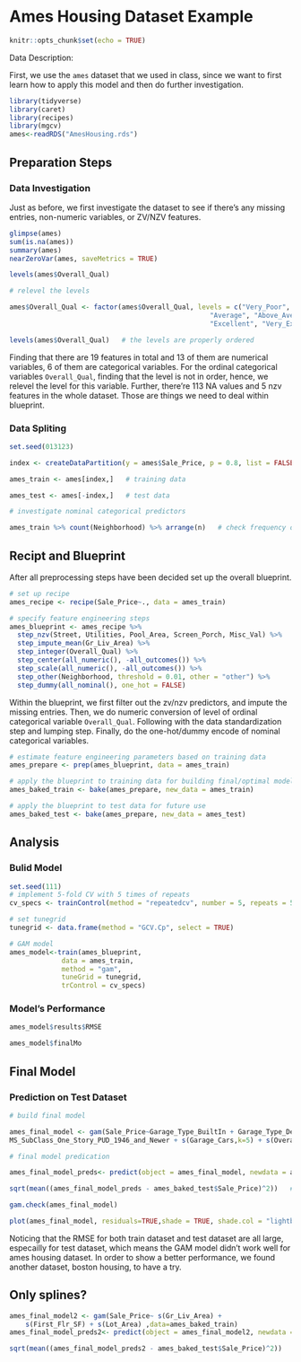 
# Ames Housing Dataset Example


```r
knitr::opts_chunk$set(echo = TRUE)
```

Data Description:

First, we use the `ames` dataset that we used in class, since we want to first learn how to apply this model and then do further investigation. 

```r
library(tidyverse)
library(caret)
library(recipes)
library(mgcv)
ames<-readRDS("AmesHousing.rds")
```

## Preparation Steps

### Data Investigation

Just as before, we first investigate the dataset to see if there's any missing entries, non-numeric variables, or ZV/NZV features.

```r
glimpse(ames)
sum(is.na(ames))  
summary(ames)  
nearZeroVar(ames, saveMetrics = TRUE)

levels(ames$Overall_Qual) 

# relevel the levels

ames$Overall_Qual <- factor(ames$Overall_Qual, levels = c("Very_Poor", "Poor", "Fair", "Below_Average", 
                                                  "Average", "Above_Average", "Good", "Very_Good", 
                                                  "Excellent", "Very_Excellent"))

levels(ames$Overall_Qual)   # the levels are properly ordered


```

Finding that there are 19 features in total and 13 of them are numerical variables, 6 of them are categorical variables. For the ordinal categorical variables `Overall_Qual`, finding that the level is not in order, hence, we relevel the level for this variable. Further, there're 113 NA values and 5 nzv features in the whole dataset. Those are things we need to deal within blueprint.

### Data Spliting

```r
set.seed(013123)

index <- createDataPartition(y = ames$Sale_Price, p = 0.8, list = FALSE)   # consider 80-20 split

ames_train <- ames[index,]   # training data

ames_test <- ames[-index,]   # test data
```


```r
# investigate nominal categorical predictors 

ames_train %>% count(Neighborhood) %>% arrange(n)   # check frequency of categories
```

## Recipt and Blueprint
After all preprocessing steps have been decided set up the overall blueprint.

```r
# set up recipe
ames_recipe <- recipe(Sale_Price~., data = ames_train) 

# specify feature engineering steps
ames_blueprint <- ames_recipe %>%    
  step_nzv(Street, Utilities, Pool_Area, Screen_Porch, Misc_Val) %>%  
  step_impute_mean(Gr_Liv_Area) %>%                                   
  step_integer(Overall_Qual) %>%                                       
  step_center(all_numeric(), -all_outcomes()) %>%                      
  step_scale(all_numeric(), -all_outcomes()) %>%                      
  step_other(Neighborhood, threshold = 0.01, other = "other") %>%      
  step_dummy(all_nominal(), one_hot = FALSE)                            
```

Within the blueprint, we first filter out the zv/nzv predictors, and impute the missing entries. Then, we do numeric conversion of level of ordinal categorical variable `Overall_Qual`. Following with the data standardization step and lumping step. Finally, do the one-hot/dummy encode of nominal categorical variables.

```r
# estimate feature engineering parameters based on training data
ames_prepare <- prep(ames_blueprint, data = ames_train)   

# apply the blueprint to training data for building final/optimal model
ames_baked_train <- bake(ames_prepare, new_data = ames_train) 

# apply the blueprint to test data for future use
ames_baked_test <- bake(ames_prepare, new_data = ames_test)    
```

## Analysis

### Bulid Model

```r
set.seed(111)
# implement 5-fold CV with 5 times of repeats
cv_specs <- trainControl(method = "repeatedcv", number = 5, repeats = 5)

# set tunegrid
tunegrid <- data.frame(method = "GCV.Cp", select = TRUE)

# GAM model
ames_model<-train(ames_blueprint,
             data = ames_train,
             method = "gam",
             tuneGrid = tunegrid,  
             trControl = cv_specs)

```


### Model's Performance

```r
ames_model$results$RMSE

ames_model$finalMo
```


## Final Model

### Prediction on Test Dataset

```r

# build final model

ames_final_model <- gam(Sale_Price~Garage_Type_BuiltIn + Garage_Type_Detchd + Garage_Type_No_Garage + Neighborhood_College_Creek + Neighborhood_Old_Town + Neighborhood_Edwards + Neighborhood_Somerset + Neighborhood_Northridge_Heights + Neighborhood_Gilbert + Neighborhood_Sawyer + MS_SubClass_One_and_Half_Story_Finished_All_Ages + MS_SubClass_Two_Story_1946_and_Newer + MS_SubClass_Duplex_All_Styles_and_Ages + 
MS_SubClass_One_Story_PUD_1946_and_Newer + s(Garage_Cars,k=5) + s(Overall_Qual,k=9) + s(TotRms_AbvGrd,k=9) + s(Lot_Frontage,k=9) + s(Year_Built,sp=0.1,k=6) + s(Open_Porch_SF,k=9) + s(Second_Flr_SF,k=9) + s(Garage_Area,sp=1,k=9) + s(Gr_Liv_Area,sp=1,k=9) + s(First_Flr_SF,sp=-0.001,k=3) + s(Lot_Area,sp=1,k=4) ,data=ames_baked_train) 

# final model predication

ames_final_model_preds<- predict(object = ames_final_model, newdata = ames_baked_test, type = "response")  

sqrt(mean((ames_final_model_preds - ames_baked_test$Sale_Price)^2))   # calculate test set RMSE
```


```r
gam.check(ames_final_model)
```

```r
plot(ames_final_model, residuals=TRUE,shade = TRUE, shade.col = "lightblue")
```


Noticing that the RMSE for both train dataset and test dataset are all large, especailly for test dataset, which means the GAM model didn't work well for ames housing dataset. In order to show a better performance, we found another dataset, boston housing, to have a try. 





## Only splines?

```r
ames_final_model2 <- gam(Sale_Price~ s(Gr_Liv_Area) + 
    s(First_Flr_SF) + s(Lot_Area) ,data=ames_baked_train) 
ames_final_model_preds2<- predict(object = ames_final_model2, newdata = ames_baked_test, type = "response")    # obtain predictions

sqrt(mean((ames_final_model_preds2 - ames_baked_test$Sale_Price)^2))   # calculate test set RMSE
```











